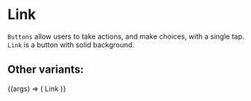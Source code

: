 
<Meta title="Core/Link" component={Link} />

# Link

`Buttons` allow users to take actions, and make choices, with a single tap.
`Link` is a button with solid background.

## Other variants:

<Canvas>
  <Story
    name="Disabled"
    args={{
      disabled: false,
      target: "_blank",
      to: "/home",
    }}
  >
    {(args) => (
      <BrowserRouter>
        <Link {...args}> Link </Link>
      </BrowserRouter>
    )}
  </Story>
</Canvas>

<ArgsTable of={Link} />
